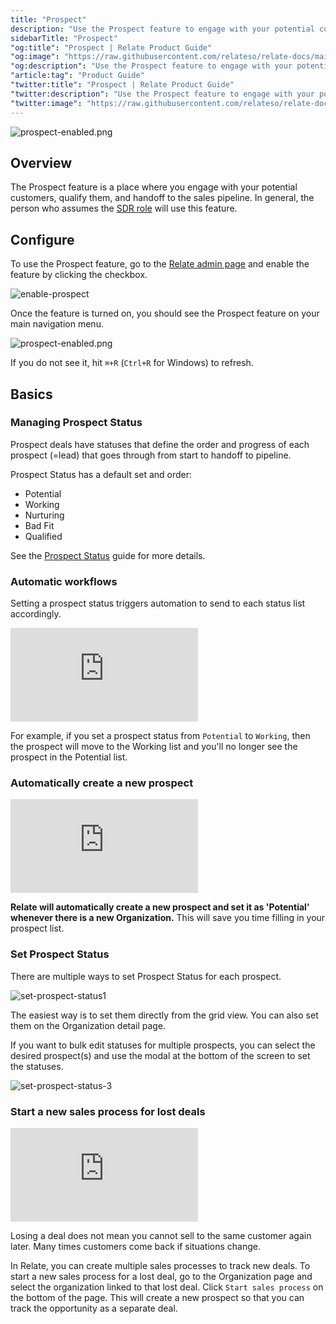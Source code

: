 ```yaml
---
title: "Prospect"
description: "Use the Prospect feature to engage with your potential customers and qualify and send them to your pipeline."
sidebarTitle: "Prospect"
"og:title": "Prospect | Relate Product Guide"
"og:image": "https://raw.githubusercontent.com/relateso/relate-docs/main/docs/images/features/prospect-enabled.png"
"og:description": "Use the Prospect feature to engage with your potential customers and qualify and send them to your pipeline."
"article:tag": "Product Guide"
"twitter:title": "Prospect | Relate Product Guide"
"twitter:description": "Use the Prospect feature to engage with your potential customers and qualify and send them to your pipeline."
"twitter:image": "https://raw.githubusercontent.com/relateso/relate-docs/main/docs/images/features/prospect-enabled.png"
---
```


![prospect-enabled.png](/images/features/prospect-enabled.png)

## Overview

The Prospect feature is a place where you engage with your potential customers, qualify them, and handoff to the sales pipeline. In general, the person who assumes the [SDR role](https://www.relate.so/docs/wiki/sales-roles#sales-development-representative-sdr-and-business-development-representative-bdr) will use this feature.

## Configure

To use the Prospect feature, go to the [Relate admin page](https://admin.relate.so/) and enable the feature by clicking the checkbox.

![enable-prospect](/images/features/enable-prospect.png)

Once the feature is turned on, you should see the Prospect feature on your main navigation menu.

![prospect-enabled.png](/images/features/prospect-enabled.png)

If you do not see it, hit `⌘+R` (`Ctrl+R` for Windows) to refresh.

## Basics

### Managing Prospect Status

Prospect deals have statuses that define the order and progress of each prospect (=lead) that goes through from start to handoff to pipeline.

Prospect Status has a default set and order:

- Potential
- Working
- Nurturing
- Bad Fit
- Qualified

See the [Prospect Status](/features/prospect-status) guide for more details.

### Automatic workflows

Setting a prospect status triggers automation to send to each status list accordingly.

<div
  style={{
    position: "relative",
    paddingBottom: "69.74664679582713%",
    height: 0,
  }}
>
  <iframe
    src="https://player.vimeo.com/video/855855665?badge=0&amp;autopause=0&amp;player_id=0&amp;app_id=58479"
    frameborder="0"
    allow="autoplay; fullscreen; picture-in-picture"
    title="potential-to-working"
    webkitAllowFullScreen
    mozallowFullScreen
    allowFullScreen
    style={{
      position: "absolute",
      top: 0,
      left: 0,
      width: "100%",
      height: "100%",
    }}
  ></iframe>
</div>

For example, if you set a prospect status from `Potential` to `Working`, then the prospect will move to the Working list and you'll no longer see the prospect in the Potential list.

### Automatically create a new prospect

<div
  style={{
    position: "relative",
    paddingBottom: "69.74664679582713%",
    height: 0,
  }}
>
  <iframe
    src="https://player.vimeo.com/video/855838420?badge=0&amp;autopause=0&amp;player_id=0&amp;app_id=58479"
    frameborder="0"
    allow="autoplay; fullscreen; picture-in-picture"
    title="potential-to-working"
    webkitAllowFullScreen
    mozallowFullScreen
    allowFullScreen
    style={{
      position: "absolute",
      top: 0,
      left: 0,
      width: "100%",
      height: "100%",
    }}
  ></iframe>
</div>

**Relate will automatically create a new prospect and set it as 'Potential' whenever there is a new Organization.** This will save you time filling in your prospect list.

### Set Prospect Status

There are multiple ways to set Prospect Status for each prospect.

![set-prospect-status1](/images/features/setprospectstatus1.png)

The easiest way is to set them directly from the grid view. You can also set them on the Organization detail page.

If you want to bulk edit statuses for multiple prospects, you can select the desired prospect(s) and use the modal at the bottom of the screen to set the statuses.

![set-prospect-status-3](/images/features/setprospectstatus3.png)

### Start a new sales process for lost deals

<div
  style={{
    position: "relative",
    paddingBottom: "69.74664679582713%",
    height: 0,
  }}
>
  <iframe
    src="https://player.vimeo.com/video/855855681?h=004276a045&amp;badge=0&amp;autopause=0&amp;player_id=0&amp;app_id=58479"
    frameborder="0"
    allow="autoplay; fullscreen; picture-in-picture"
    title="potential-to-working"
    webkitAllowFullScreen
    mozallowFullScreen
    allowFullScreen
    style={{
      position: "absolute",
      top: 0,
      left: 0,
      width: "100%",
      height: "100%",
    }}
  ></iframe>
</div>

Losing a deal does not mean you cannot sell to the same customer again later. Many times customers come back if situations change.

In Relate, you can create multiple sales processes to track new deals. To start a new sales process for a lost deal, go to the Organization page and select the organization linked to that lost deal. Click `Start sales process` on the bottom of the page. This will create a new prospect so that you can track the opportunity as a separate deal.
